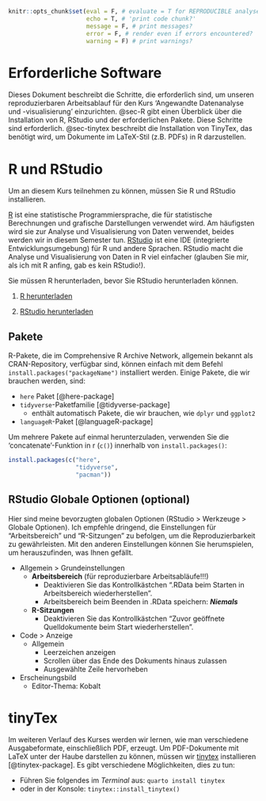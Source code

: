 ```r
knitr::opts_chunk$set(eval = F, # evaluate = T for REPRODUCIBLE analyses
                      echo = T, # 'print code chunk?'
                      message = F, # print messages?
                      error = F, # render even if errors encountered?
                      warning = F) # print warnings?
```

# Erforderliche Software {.unnumbered}

Dieses Dokument beschreibt die Schritte, die erforderlich sind, um unseren reproduzierbaren Arbeitsablauf für den Kurs 'Angewandte Datenanalyse und -visualisierung' einzurichten. @sec-R gibt einen Überblick über die Installation von R, RStudio und der erforderlichen Pakete. Diese Schritte sind erforderlich. @sec-tinytex beschreibt die Installation von TinyTex, das benötigt wird, um Dokumente im LaTeX-Stil (z.B. PDFs) in R darzustellen.

# R und RStudio {#sec-R}

Um an diesem Kurs teilnehmen zu können, müssen Sie R und RStudio installieren.

[R](https://www.r-project.org/about.html) ist eine statistische Programmiersprache, die für statistische Berechnungen und grafische Darstellungen verwendet wird. Am häufigsten wird sie zur Analyse und Visualisierung von Daten verwendet, beides werden wir in diesem Semester tun. [RStudio](https://posit.co/download/rstudio-desktop/) ist eine IDE (integrierte Entwicklungsumgebung) für R und andere Sprachen. RStudio macht die Analyse und Visualisierung von Daten in R viel einfacher (glauben Sie mir, als ich mit R anfing, gab es kein RStudio!).

Sie müssen R herunterladen, bevor Sie RStudio herunterladen können.

1. [R herunterladen](https://cran.r-project.org/)

2. [RStudio herunterladen](https://www.rstudio.com/products/rstudio/download/)

## Pakete {#sec-packages}

R-Pakete, die im Comprehensive R Archive Network, allgemein bekannt als CRAN-Repository, verfügbar sind, können einfach mit dem Befehl `install.packages("packageName")` installiert werden. Einige Pakete, die wir brauchen werden, sind:

- `here` Paket [@here-package]
- `tidyverse`-Paketfamilie [@tidyverse-package]
  - enthält automatisch Pakete, die wir brauchen, wie `dplyr` und `ggplot2`
- `languageR`-Paket [@languageR-package]
  
Um mehrere Pakete auf einmal herunterzuladen, verwenden Sie die 'concatenate'-Funktion in r (`c()`) innerhalb von `install.packages()`:

```r
install.packages(c("here", 
                   "tidyverse",
                   "pacman"))
```

## RStudio Globale Optionen (optional)

Hier sind meine bevorzugten globalen Optionen (RStudio > Werkzeuge > Globale Optionen). Ich empfehle dringend, die Einstellungen für "Arbeitsbereich" und "R-Sitzungen" zu befolgen, um die Reproduzierbarkeit zu gewährleisten. Mit den anderen Einstellungen können Sie herumspielen, um herauszufinden, was Ihnen gefällt.

  - Allgemein > Grundeinstellungen
    - **Arbeitsbereich** (für reproduzierbare Arbeitsabläufe!!!)
        + Deaktivieren Sie das Kontrollkästchen ".RData beim Starten in Arbeitsbereich wiederherstellen".
        + Arbeitsbereich beim Beenden in .RData speichern: ***Niemals***
    - **R-Sitzungen**
        + Deaktivieren Sie das Kontrollkästchen "Zuvor geöffnete Quelldokumente beim Start wiederherstellen".
  - Code > Anzeige
    - Allgemein
      + Leerzeichen anzeigen
      + Scrollen über das Ende des Dokuments hinaus zulassen
      + Ausgewählte Zeile hervorheben
  - Erscheinungsbild
    - Editor-Thema: Kobalt

# tinyTex {#sec-tinytex}

Im weiteren Verlauf des Kurses werden wir lernen, wie man verschiedene Ausgabeformate, einschließlich PDF, erzeugt. Um PDF-Dokumente mit LaTeX unter der Haube darstellen zu können, müssen wir [tinytex](https://yihui.org/tinytex/) installieren [@tinytex-package]. Es gibt verschiedene Möglichkeiten, dies zu tun:

- Führen Sie folgendes im *Terminal* aus: `quarto install tinytex`
- oder in der Konsole: `tinytex::install_tinytex()`

